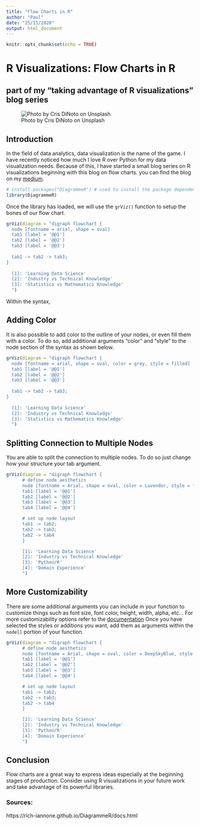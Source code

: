 ```yaml
---
title: "Flow Charts in R"
author: "Paul"
date: "25/11/2020"
output: html_document
---
```


```r
knitr::opts_chunk$set(echo = TRUE)
```

# R Visualizations: Flow Charts in R
## part of my "taking advantage of R visualizations" blog series

![Photo by Cris DiNoto on Unsplash](./cris-dinoto-62Phjv4KUdo-unsplash.jpg)

## Introduction

In the field of data analytics, data visualization is the name of the game. I have recently noticed how much I love R over Python for my data visualization needs. Because of this, I have started a small blog series on R visualizations beginning with this blog on flow charts. you can find the blog on my [medium](https://medium.com/@paulaleksis/r-visualizations-flow-charts-in-r-4cfa7f783872).

```r
# install.packages("DiagrammeR") # used to install the package dependencies needed for this blog
library(DiagrammeR)
```

Once the library has loaded, we will use the `grViz()` function to setup the bones of our flow chart.

```r
grViz(diagram = "digraph flowchart {
  node [fontname = arial, shape = oval]
  tab1 [label = '@@1']
  tab2 [label = '@@2']
  tab3 [label = '@@3']
  
  tab1 -> tab2 -> tab3;
}
  
  [1]: 'Learning Data Science'
  [2]: 'Industry vs Technical Knowledge'    
  [3]: 'Statistics vs Mathematics Knowledge'    
  ")
```

Within the syntax, 


## Adding Color
It is also possible to add color to the outline of your nodes, or even fill them with a color. To do so, add additional arguments "color" and "style" to the node section of the syntax as shown below.

```r
grViz(diagram = "digraph flowchart {
  node [fontname = arial, shape = oval, color = grey, style = filled]
  tab1 [label = '@@1']
  tab2 [label = '@@2']
  tab3 [label = '@@3']
  
  tab1 -> tab2 -> tab3;
}
  
  [1]: 'Learning Data Science'
  [2]: 'Industry vs Technical Knowledge'    
  [3]: 'Statistics vs Mathematics Knowledge'    
  ")

```

## Splitting Connection to Multiple Nodes

You are able to split the connection to multiple nodes. To do so just change how your structure your tab argument.

```r
grViz(diagram = "digraph flowchart {
      # define node aesthetics
      node [fontname = Arial, shape = oval, color = Lavender, style = filled]        
      tab1 [label = '@@1']
      tab2 [label = '@@2']
      tab3 [label = '@@3']
      tab4 [label = '@@4']

      # set up node layout
      tab1 -> tab2;
      tab2 -> tab3;
      tab2 -> tab4
      }

      [1]: 'Learning Data Science'
      [2]: 'Industry vs Technical Knowledge'
      [3]: 'Python/R'
      [4]: 'Domain Experience'
      ")
```


## More Customizability

There are some additional arguments you can include in your function to customize things such as font size, font color, height, width, alpha, etc… For more customizability options refer to the [documentation](https://rich-iannone.github.io/DiagrammeR/graphviz_and_mermaid.html) Once you have selected the styles or additions you want, add them as arguments within the `node[]` portion of your function.

```r
grViz(diagram = "digraph flowchart {
      # define node aesthetics
      node [fontname = Arial, shape = oval, color = DeepSkyBlue, style = filled, fontcolor = White]        
      tab1 [label = '@@1']
      tab2 [label = '@@2']
      tab3 [label = '@@3']
      tab4 [label = '@@4']

      # set up node layout
      tab1 -> tab2;
      tab2 -> tab3;
      tab2 -> tab4
      }

      [1]: 'Learning Data Science'
      [2]: 'Industry vs Technical Knowledge'
      [3]: 'Python/R'
      [4]: 'Domain Experience'
      ")
```



## Conclusion

Flow charts are a great way to express ideas especially at the beginning stages of production. Consider using R visualizations in your future work and take advantage of its powerful libraries.

### Sources:

https://rich-iannone.github.io/DiagrammeR/docs.html

